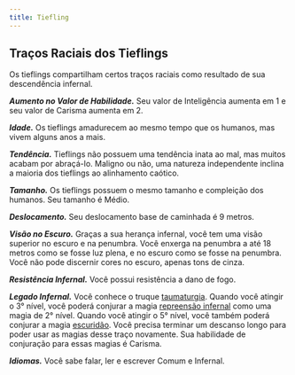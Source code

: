 ```yaml
---
title: Tiefling
---
```


## Traços Raciais dos Tieflings

Os tieflings compartilham certos traços raciais como resultado de sua descendência infernal.

**_Aumento no Valor de Habilidade._** Seu valor de Inteligência aumenta em 1 e seu valor de Carisma aumenta em 2.

**_Idade._** Os tieflings amadurecem ao mesmo tempo que
os humanos, mas vivem alguns anos a mais.

**_Tendência._** Tieflings não possuem uma tendência inata ao mal, mas muitos acabam por abraçá-lo. Maligno ou não, uma natureza independente inclina a maioria dos tieflings ao alinhamento caótico.

**_Tamanho._** Os tieflings possuem o mesmo tamanho e compleição dos humanos. Seu tamanho é Médio.

**_Deslocamento._** Seu deslocamento base de caminhada é 9 metros.

**_Visão no Escuro._** Graças a sua herança infernal, você tem uma visão superior no escuro e na penumbra. Você enxerga na penumbra a até 18 metros como se fosse luz plena, e no escuro como se fosse na penumbra. Você não pode discernir cores no escuro, apenas tons de cinza.

**_Resistência Infernal._** Você possui resistência a dano de fogo.

**_Legado Infernal._** Você conhece o truque [taumaturgia](/kompendium/dnd5/spells?name=taumaturgia). Quando você atingir o 3° nível, você poderá conjurar a magia [repreensão infernal](/kompendium/dnd5/spells?name=repreensão+infernal) como uma magia de 2° nível. Quando você atingir o 5° nível, você também poderá conjurar a magia [escuridão](/kompendium/dnd5/spells?name=escuridão). Você precisa terminar um descanso longo para poder usar as magias desse traço novamente. Sua habilidade de conjuração para essas magias é Carisma.

**_Idiomas._** Você sabe falar, ler e escrever Comum e Infernal.
